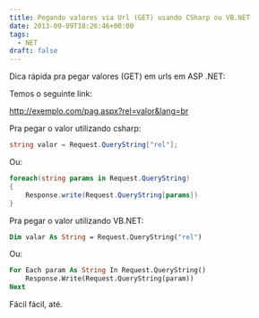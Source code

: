 ```yaml
---
title: Pegando valores via Url (GET) usando CSharp ou VB.NET
date: 2013-09-09T18:26:46+00:00
tags:
  - NET
draft: false
---
```


Dica rápida pra pegar valores (GET) em urls em ASP .NET:

Temos o seguinte link:

http://exemplo.com/pag.aspx?rel=valor&lang=br

Pra pegar o valor utilizando csharp:

```csharp
string valor = Request.QueryString["rel"];
```

Ou:

```csharp
foreach(string params in Request.QueryString)
{
    Response.write(Request.QueryString[params])
}
```

Pra pegar o valor utilizando VB.NET:

```vb
Dim valar As String = Request.QueryString("rel")
```

Ou:

```vb
For Each param As String In Request.QueryString()
    Response.Write(Request.QueryString(param))
Next
```

Fácil fácil, até.
